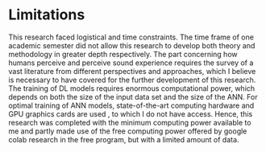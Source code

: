 # Limitations
This research faced logistical and time constraints. The time frame of one academic semester did not allow this research to develop both theory and methodology in greater depth respectively. The part concerning how humans perceive and perceive sound experience requires the survey of a vast literature from different perspectives and approaches, which I believe is necessary to have covered for the further development of this research. The training of DL models requires enormous computational power, which depends on both the size of the input data set and the size of the ANN. For optimal training of ANN models, state-of-the-art computing hardware and GPU graphics cards are used , to which I do not have access.  Hence, this research was completed with the minimum computing power available to me and partly made use of the free computing power offered by google colab research in the free program, but with a limited amount of data.
